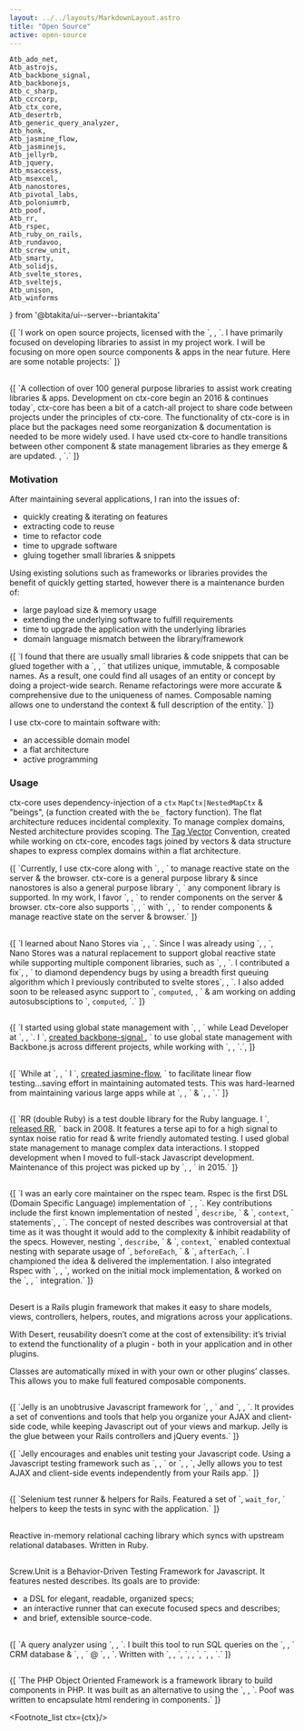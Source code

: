 ```yaml
---
layout: ../../layouts/MarkdownLayout.astro
title: "Open Source"
active: open-source
---
```

	Atb_ado_net,
	Atb_astrojs,
	Atb_backbone_signal,
	Atb_backbonejs,
	Atb_c_sharp,
	Atb_ccrcorp,
	Atb_ctx_core,
	Atb_desertrb,
	Atb_generic_query_analyzer,
	Atb_honk,
	Atb_jasmine_flow,
	Atb_jasminejs,
	Atb_jellyrb,
	Atb_jquery,
	Atb_msaccess,
	Atb_msexcel,
	Atb_nanostores,
	Atb_pivotal_labs,
	Atb_poloniumrb,
	Atb_poof,
	Atb_rr,
	Atb_rspec,
	Atb_ruby_on_rails,
	Atb_rundavoo,
	Atb_screw_unit,
	Atb_smarty,
	Atb_solidjs,
	Atb_svelte_stores,
	Atb_sveltejs,
	Atb_unison,
	Atb_winforms
} from '@btakita/ui--server--briantakita'

<p>
	{[
		`I work on open source projects, licensed with the `,
		<Atb innerText="Apache 2 license" href="https://www.apache.org/licenses/LICENSE-2.0.html"/>,
		`. I have primarily focused on developing libraries to assist in my project work. I will be focusing on more
		open source components & apps in the near future. Here are some notable projects:`
	]}
</p>

<h2>
	<Atb_ctx_core/>
</h2>

<p>
	{[
		`A collection of over 100 general purpose libraries to assist work creating libraries & apps. Development on ctx-core
		begin an 2016 & continues today`,
		<Footnote id="ctx-core--catch-all" ctx={ctx}>
			ctx-core has been a bit of a catch-all project to share code between projects under the principles of ctx-core. The
			functionality of ctx-core is in place but the packages need some reorganization & documentation is needed to be more
			widely used. I have used ctx-core to handle transitions between other component & state management libraries as they
			emerge & are updated.
		</Footnote>,
		`.`
	]}
</p>

### Motivation

After maintaining several applications, I ran into the issues of:

- quickly creating & iterating on features
- extracting code to reuse
- time to refactor code
- time to upgrade software
- gluing together small libraries & snippets

Using existing solutions such as frameworks or libraries provides the benefit of quickly getting started, however
there is a maintenance burden of:

- large payload size & memory usage
- extending the underlying software to fulfill requirements
- time to upgrade the application with the underlying libraries
- domain language mismatch between the library/framework

<p>
	{[
		`I found that there are usually small libraries & code snippets that can be glued together with a `,
		<Atb innerText="naming convention" href="/posts/naming-conventions"></Atb>,
		` that utilizes unique, immutable, & composable names. As a result, one could find all usages of an entity or
		concept by doing a project-wide search. Rename refactorings were more accurate & comprehensive due to the
		uniqueness of names. Composable naming allows one to understand the context & full description of the entity.`
	]}
</p>

I use ctx-core to maintain software with:

- an accessible domain model
- a flat architecture
- active programming

### Usage

ctx-core uses dependency-injection of a `ctx` `MapCtx|NestedMapCtx` & "beings", (a function created with the `be_`
factory function). The flat architecture reduces incidental complexity. To manage complex domains, Nested architecture
provides scoping. The [Tag Vector](/posts/tag-vector-0-introduction) Convention, created while working on ctx-core,
encodes tags joined by vectors & data structure shapes to express complex domains within a flat architecture.

<p>
	{[
		`Currently, I use ctx-core along with `,
		<Atb_nanostores/>,
		` to manage reactive state on the server & the browser. ctx-core is a general purpose library & since nanostores is also a general purpose library `,
		` any component library is supported. In my work, I favor `,
		<Atb_solidjs/>,
		` to render components on the server & browser. ctx-core also supports `,
		<Atb_sveltejs/>,
		` with `,
		<Atb_svelte_stores/>,
		` to render components & manage reactive state on the server & browser.`
	]}
</p>

<h2>
	<Atb_nanostores/>
</h2>

<p>
	{[
		`I learned about Nano Stores via `,
		<Atb_astrojs/>,
		`. Since I was already using `,
		<Atb_svelte_stores/>,
		`, Nano Stores was a natural replacement to support global reactive state while supporting multiple component
		libraries, such as `,
		<Atb_solidjs/>,
		`. I contributed a fix`,
		<Footnote id="nanostores-breadth-first-queue" ctx={ctx} innerHTML={
			// avoid astro rendering to fix async render order issue
			Atb({
				innerText: 'Nano Stores breadth first queue',
				href: 'https://github.com/nanostores/nanostores/commit/af5ba274b2b400e5b0845b9a187660006faf550f'
			}).t
		}/>,
		` to diamond dependency bugs by using a breadth first queuing algorithm which I
		previously contributed to svelte stores`,
		<Footnote id="nanostores-computed-async" ctx={ctx} innerHTML={
			Atb({
					innerText: 'Svelte Cyclic breadth first queue',
					href: 'https://github.com/sveltejs/svelte/commit/4d8090aa158bc369fc679baccb29d7e843bd5ce6'
			}).t
		}/>,
		`. I also added soon to be released async support to `,
		<code>computed</code>,
		<Footnote id="nanostores-computed-async" ctx={ctx} innerHTML={
			Atb({
					innerText: 'Nano Stores async computed',
					href: 'https://github.com/nanostores/nanostores/commit/79d02d891f9c5bcf7c5ffffce693d54887df87bc'
			}).t
		}/>,
		` & am working on adding autosubsciptions to `,
		<code>computed</code>,
		`.`
	]}
</p>

<h2>
	<Atb_backbone_signal/>
</h2>

<p>
	{[
		`I started using global state management with `,
		<Atb_backbonejs/>,
		` while Lead Developer at `,
		<Atb_honk/>,
		`. I `,
		<a href="/posts/backbone-signal-practical-reactive-programming-javascript">
			created backbone-signal
		</a>,
		` to use global state management with Backbone.js across different projects, while working with `,
		<Atb_rundavoo/>,
		`.`,
	]}
</p>

<h2>
	<Atb_jasmine_flow/>
</h2>

<p>
	{[
		`While at `,
		<Atb_rundavoo/>,
		` I `,
		<a href="/posts/jasmine-flow-fast-and-thourough-testing">created jasmine-flow</a>,
		` to facilitate linear flow testing...saving effort in maintaining automated tests. This was hard-learned
		from maintaining various large apps while at `,
		<Atb_honk/>,
		` & `,
		<Atb_pivotal_labs/>,
		`.`
	]}
</p>

<h2>
	<Atb_rr/>
</h2>

<p>
	{[
		`RR (double Ruby) is a test double library for the Ruby language. I `,
		<a href="/posts/introducing-rr">released RR</a>,
		` back in 2008.
		It features a terse api to for a high signal to syntax noise ratio for read & write friendly automated testing.
		I used global state management to manage complex data interactions. I stopped development when I moved to full-stack
		Javascript development. Maintenance of this project was picked up by `,
		<Atb innerText="Sutou Kouhei" href="https://github.com/kou"/>,
		` in 2015.`
	]}
</p>

<h2>
	<Atb_rspec/>
</h2>

<p>
	{[
		`I was an early core maintainer on the rspec team. Rspec is the first DSL (Domain Specific Language)
		implementation of `,
		<Atb innerText="BDD (Behavioral Driven Development)" href="https://dannorth.net/introducing-bdd/"/>,
		`. Key contributions include the first known implementation of nested `,
		<code>describe</code>,
		` & `,
		<code>context</code>,
		` statements`,
		<Footnote id="rspec-nested-describes" ctx={ctx} innerHTML={[
			`Rspec: Added Nested Describes: Implemented in ` +
			// avoid astro rendering to fix async render order issue
      Atb({
          innerText: 'two',
          href: 'https://github.com/dchelimsky/rspec/commit/ee2043d08fdea9a1b694fd8d3bf019b85d17ef29'
      }).t,
			' ',
			Atb({
					innerText: 'commits',
					href: 'https://github.com/dchelimsky/rspec/commit/ee2043d08fdea9a1b694fd8d3bf019b85d17ef29'
			}).t,
			'.'
		].join('')}/>,
		`. The concept of nested describes was controversial at that time as it was thought it would add to the complexity &
		inhibit readability of the specs. However, nesting `,
		<code>describe</code>,
		` & `,
		<code>context</code>,
		` enabled contextual nesting with separate usage of `,
		<code>beforeEach</code>,
		` & `,
		<code>afterEach</code>,
		`. I championed the idea & delivered the implementation. I also integrated Rspec with `,
		<Atb innerText="Test::Unit" href="https://ruby-doc.org/stdlib-3.0.0/libdoc/test-unit/rdoc/Test/Unit.html"/>,
		`, worked on the initial mock implementation, & worked on the `,
		<Atb_ruby_on_rails/>,
		` integration.`
	]}
</p>

<h2>
	<Atb_desertrb/>
</h2>

Desert is a Rails plugin framework that makes it easy to share models, views, controllers, helpers, routes, and
migrations across your applications.

With Desert, reusability doesn’t come at the cost of extensibility: it’s trivial to extend the functionality of a
plugin - both in your application and in other plugins.

Classes are automatically mixed in with your own or other plugins’ classes. This allows you to make full featured
composable components.

<h2>
	<Atb_jellyrb/>
</h2>

<p>
	{[
		`Jelly is an unobtrusive Javascript framework for `,
		<Atb_jquery/>,
		` and `,
		<Atb_ruby_on_rails/>,
		`. It provides a set of conventions and tools that help you organize your AJAX and client-side code, while
		keeping Javascript out of your views and markup. Jelly is the glue between your Rails controllers and jQuery
		events.`
	]}
</p>
<p>
	{[
		`Jelly encourages and enables unit testing your Javascript code. Using a Javascript testing framework such as `,
		<Atb_jasminejs/>,
		` or `,
		<Atb_screw_unit/>,
		`, Jelly allows you to test AJAX and client-side events independently from your Rails app.`
	]}
</p>

<h2>
	<Atb_poloniumrb/>
</h2>

<p>
	{[
		`Selenium test runner & helpers for Rails. Featured a set of `,
		<code>wait_for</code>,
		` helpers to keep the tests in sync with the application.`
	]}
</p>

<h2>
	<Atb_unison/>
</h2>

Reactive in-memory relational caching library which syncs with upstream relational databases. Written in Ruby.

<h2>
	<Atb_screw_unit/>
</h2>

Screw.Unit is a Behavior-Driven Testing Framework for Javascript. It features nested describes. Its goals are to
provide:

- a DSL for elegant, readable, organized specs;
- an interactive runner that can execute focused specs and describes;
- and brief, extensible source-code.

<h2>
	<Atb_generic_query_analyzer/>
</h2>

<p>
	{[
		`A query analyzer using `,
		<Atb_ado_net/>,
		`. I built this tool to run SQL queries on the `,
		<Atb_msaccess/>,
		` CRM database & `,
		<Atb_msexcel/>,
		` @ `,
		<Atb_ccrcorp/>,
		`. Written with `,
		<Atb_c_sharp/>,
		`, `,
		<Atb_ado_net/>,
		`, `,
		<Atb_winforms/>,
		`.`
	]}
</p>

<h2>
	<Atb_poof/>
</h2>

<p>
	{[
		`The PHP Object Oriented Framework is a framework library to build components in PHP. It was built as an
		alternative to using the `,
		<Atb_smarty/>,
		`. Poof was written to encapsulate html rendering in components.`
	]}
</p>

<Footnote_list ctx={ctx}/>
